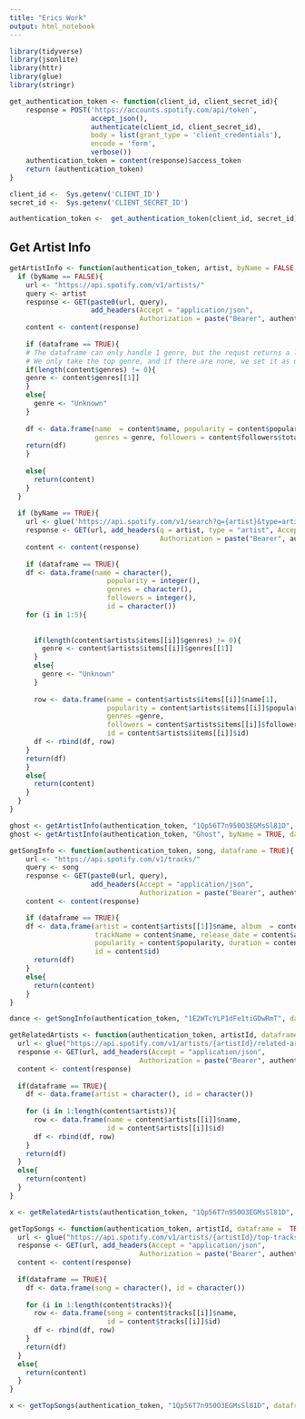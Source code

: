 ```yaml
---
title: "Erics Work"
output: html_notebook
---
```


```r
library(tidyverse)
library(jsonlite)
library(httr)
library(glue)
library(stringr)
```


```r
get_authentication_token <- function(client_id, client_secret_id){
    response = POST('https://accounts.spotify.com/api/token',
                    accept_json(),
                    authenticate(client_id, client_secret_id),
                    body = list(grant_type = 'client_credentials'),
                    encode = 'form',
                    verbose())
    authentication_token = content(response)$access_token
    return (authentication_token)
}
```

```r
client_id <-  Sys.getenv('CLIENT_ID')
secret_id <-  Sys.getenv('CLIENT_SECRET_ID')

authentication_token <-  get_authentication_token(client_id, secret_id)
```
## Get Artist Info

```r
getArtistInfo <- function(authentication_token, artist, byName = FALSE, dataframe = TRUE){
  if (byName == FALSE){
    url <- "https://api.spotify.com/v1/artists/"
    query <- artist
    response <- GET(paste0(url, query), 
                    add_headers(Accept = "application/json", 
                                Authorization = paste("Bearer", authentication_token)))
    content <- content(response)
    
    if (dataframe == TRUE){
    # The dataframe can only handle 1 genre, but the requst returns a list.
    # We only take the top genre, and if there are none, we set it as unknown.
    if(length(content$genres) != 0){
    genre <- content$genres[[1]]
    }
    else{
      genre <- "Unknown"
    }
    
    df <- data.frame(name  = content$name, popularity = content$popularity, 
                     genres = genre, followers = content$followers$total, id = content$id)
    return(df)
    }
    
    else{
      return(content)
    }
  }
  
  if (byName == TRUE){
    url <- glue('https://api.spotify.com/v1/search?q={artist}&type=artist&limit=5')
    response <- GET(url, add_headers(q = artist, type = "artist", Accept = "application/json", 
                                     Authorization = paste("Bearer", authentication_token)))
    content <- content(response)
    
    if (dataframe == TRUE){
    df <- data.frame(name = character(), 
                        popularity = integer(),
                        genres = character(),
                        followers = integer(),
                        id = character())
    for (i in 1:5){
      
      
      if(length(content$artists$items[[i]]$genres) != 0){
        genre <- content$artists$items[[i]]$genres[[1]]
      }
      else{
        genre <- "Unknown"
      }
      
      row <- data.frame(name = content$artists$items[[i]]$name[1], 
                        popularity = content$artists$items[[i]]$popularity,
                        genres =genre,
                        followers = content$artists$items[[i]]$followers$total,
                        id = content$artists$items[[i]]$id)
      df <- rbind(df, row)
    }
    return(df)
    }
    else{
      return(content)
    }
  }
}
```


```r
ghost <- getArtistInfo(authentication_token, "1Qp56T7n950O3EGMsSl81D", dataframe = FALSE)
ghost <- getArtistInfo(authentication_token, "Ghost", byName = TRUE, dataframe = TRUE)
```


```r
getSongInfo <- function(authentication_token, song, dataframe = TRUE){
    url <- "https://api.spotify.com/v1/tracks/"
    query <- song
    response <- GET(paste0(url, query), 
                    add_headers(Accept = "application/json", 
                                Authorization = paste("Bearer", authentication_token)))
    content <- content(response)

    if (dataframe == TRUE){
    df <- data.frame(artist = content$artists[[1]]$name, album  = content$album$name,
                     trackName = content$name, release_date = content$album$release_date,
                     popularity = content$popularity, duration = content$duration,
                     id = content$id)
      return(df)
    }
    else{
      return(content)
    }
}
```


```r
dance <- getSongInfo(authentication_token, "1E2WTcYLP1dFe1tiGDwRmT", dataframe = FALSE)
```


```r
getRelatedArtists <- function(authentication_token, artistId, dataframe =  TRUE){
  url <- glue("https://api.spotify.com/v1/artists/{artistId}/related-artists")
  response <- GET(url, add_headers(Accept = "application/json", 
                                Authorization = paste("Bearer", authentication_token)))
  content <- content(response)
        
  if(dataframe == TRUE){
    df <- data.frame(artist = character(), id = character())
    
    for (i in 1:length(content$artists)){
      row <- data.frame(name = content$artists[[i]]$name,
                        id = content$artists[[i]]$id)
      df <- rbind(df, row)
    }
    return(df)
  }
  else{
    return(content)
  }
}
```

```r
x <- getRelatedArtists(authentication_token, "1Qp56T7n950O3EGMsSl81D", dataframe = FALSE)
```


```r
getTopSongs <- function(authentication_token, artistId, dataframe =  TRUE, region = "CA"){
  url <- glue("https://api.spotify.com/v1/artists/{artistId}/top-tracks?market={region}")
  response <- GET(url, add_headers(Accept = "application/json", 
                                Authorization = paste("Bearer", authentication_token)))
  content <- content(response)
        
  if(dataframe == TRUE){
    df <- data.frame(song = character(), id = character())
    
    for (i in 1:length(content$tracks)){
      row <- data.frame(song = content$tracks[[i]]$name,
                        id = content$tracks[[i]]$id)
      df <- rbind(df, row)
    }
    return(df)
  }
  else{
    return(content)
  }
}
```

```r
x <- getTopSongs(authentication_token, "1Qp56T7n950O3EGMsSl81D", dataframe = TRUE)
```




